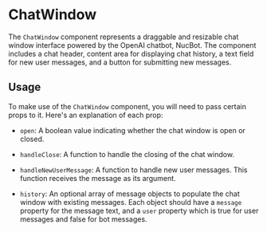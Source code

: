 

<Meta of={ChatWindow} />

# ChatWindow

The `ChatWindow` component represents a draggable and resizable chat window interface powered by the OpenAI chatbot, NucBot. The component includes a chat header, content area for displaying chat history, a text field for new user messages, and a button for submitting new messages.

## Usage

To make use of the `ChatWindow` component, you will need to pass certain props to it. Here's an explanation of each prop:

- `open`: A boolean value indicating whether the chat window is open or closed.
- `handleClose`: A function to handle the closing of the chat window.
- `handleNewUserMessage`: A function to handle new user messages. This function receives the message as its argument.
- `history`: An optional array of message objects to populate the chat window with existing messages. Each object should have a `message` property for the message text, and a `user` property which is true for user messages and false for bot messages.

  <Canvas of={ChatWindow.Default} />
